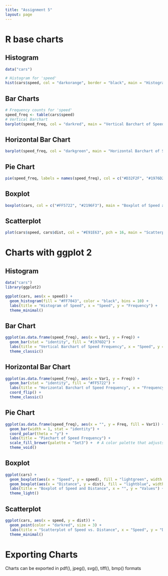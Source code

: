 ```yaml
---
title: "Assignment 5"
layout: page
---
```


# R base charts

## Histogram

```r
data("cars")

# Histogram for 'speed'
hist(cars$speed, col = "darkorange", border = "black", main = "Histogram of Speed", xlab = "Speed", ylab = "Frequency")

```
## Bar Charts
```r

# Frequency counts for 'speed'
speed_freq <- table(cars$speed)
# Vertical Barchart
barplot(speed_freq, col = "darkred", main = "Vertical Barchart of Speed Frequency", xlab = "Speed", ylab = "Frequency")

```

## Horizontal Bar Chart
```r

barplot(speed_freq, col = "darkgreen", main = "Horizontal Barchart of Speed Frequency", xlab = "Frequency", ylab = "Speed", horiz = TRUE)

```

## Pie Chart
```r
pie(speed_freq, labels = names(speed_freq), col = c("#D32F2F", "#1976D2", "#388E3C", "#F57C00", "#8E24AA"), main = "Piechart of Speed Frequency")
```

## Boxplot

```r

boxplot(cars, col = c("#FF5722", "#2196F3"), main = "Boxplot of Speed and Distance", names = c("Speed", "Distance"), ylab = "Values")

```

## Scatterplot
```r

plot(cars$speed, cars$dist, col = "#E91E63", pch = 16, main = "Scatterplot of Speed vs. Distance", xlab = "Speed", ylab = "Distance")

```

# Charts with ggplot 2

## Histogram
```r
data("cars")
library(ggplot2)

ggplot(cars, aes(x = speed)) + 
  geom_histogram(fill = "#FF7043", color = "black", bins = 10) +
  labs(title = "Histogram of Speed", x = "Speed", y = "Frequency") +
  theme_minimal()

```

## Bar Chart

```r

ggplot(as.data.frame(speed_freq), aes(x = Var1, y = Freq)) + 
  geom_bar(stat = "identity", fill = "#1976D2") +
  labs(title = "Vertical Barchart of Speed Frequency", x = "Speed", y = "Frequency") +
  theme_classic()

```

## Horizontal Bar Chart

```r

ggplot(as.data.frame(speed_freq), aes(x = Var1, y = Freq)) + 
  geom_bar(stat = "identity", fill = "#FF5722") +
  labs(title = "Horizontal Barchart of Speed Frequency", x = "Frequency", y = "Speed") +
  coord_flip() +
  theme_classic()

```

## Pie Chart


```r


ggplot(as.data.frame(speed_freq), aes(x = "", y = Freq, fill = Var1)) + 
  geom_bar(width = 1, stat = "identity") +
  coord_polar(theta = "y") +
  labs(title = "Piechart of Speed Frequency") +
  scale_fill_brewer(palette = "Set3") +  # A color palette that adjusts based on the number of categories
  theme_void()


```

## Boxplot
```r

ggplot(cars) + 
  geom_boxplot(aes(x = "Speed", y = speed), fill = "lightgreen", width = 0.5) +
  geom_boxplot(aes(x = "Distance", y = dist), fill = "lightblue", width = 0.5) +
  labs(title = "Boxplot of Speed and Distance", x = "", y = "Values") +
  theme_light()

```
## Scatterplot
```r

ggplot(cars, aes(x = speed, y = dist)) + 
  geom_point(color = "darkred", size = 3) +
  labs(title = "Scatterplot of Speed vs. Distance", x = "Speed", y = "Distance") +
  theme_minimal()

```


# Exporting Charts

Charts can be exported in pdf(), jpeg(), svg(), tiff(), bmp() formats